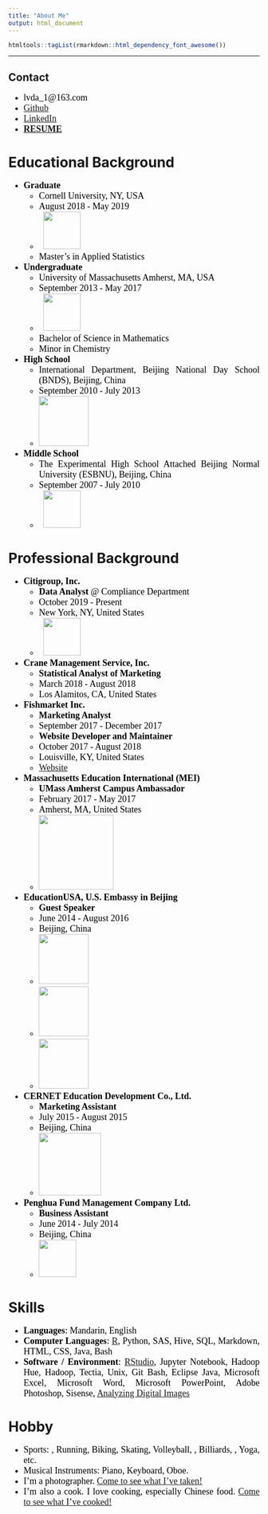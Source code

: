 ```yaml
---
title: "About Me"
output: html_document
---
```

<style>
ul {font-family: Times New Roman; color: black; font-size: 18px; text-align: justify;}
</style>



<div id="backhome"><a href="index.html"><i class="fa fa-home" aria-hidden="true"></i></a></div>

```r
htmltools::tagList(rmarkdown::html_dependency_font_awesome())
```

---

<div class="about-contact">

# Contact
- <i class="fas fa-envelope-square"></i> lvda_1\@163.com
- [<i class="fab fa-github-square"></i> Github](https://github.com/HarryLu95)
- [<i class="fab fa-linkedin"></i> LinkedIn](https://www.linkedin.com/in/dalu0511/)
- [<i class="fas fa-file"></i> **RESUME**](Resume.html)

</div>



<div class="about-content">

# <i class="fas fa-graduation-cap"></i> Educational Background
- <i class="fas fa-university"></i> **Graduate**
    - Cornell University, NY, USA
    - August 2018 - May 2019
    - <i class="fa fa-hand-o-right"></i> &nbsp;&nbsp;[<img src="https://raw.githubusercontent.com/HarryLu95/dalu/master/Buttons%20%26%20Logos/Cornell_Logo.png" width="75">](https://www.cornell.edu/)
    - Master's in Applied Statistics
- <i class="fas fa-university"></i> **Undergraduate**
    - University of Massachusetts Amherst, MA, USA
    - September 2013 - May 2017
    - <i class="fa fa-hand-o-right"></i> &nbsp;&nbsp;[<img src="https://raw.githubusercontent.com/HarryLu95/dalu/master/Buttons%20%26%20Logos/UMA_Logo.png" width="75">](http://www.umass.edu/)
    - Bachelor of Science in Mathematics
    - Minor in Chemistry
- <i class="fas fa-school"></i> **High School**
    - International Department, Beijing National Day School (BNDS), Beijing, China
    - September 2010 - July 2013
    - <i class="fa fa-hand-o-right"></i> [<img src="https://raw.githubusercontent.com/HarryLu95/dalu/master/Buttons%20%26%20Logos/BNDS_Logo.png" width="100">](http://www.bndsedu.com/)
- <i class="fas fa-school"></i> **Middle School**
    - The Experimental High School Attached Beijing Normal University (ESBNU), Beijing, China
    - September 2007 - July 2010
    - <i class="fa fa-hand-o-right"></i> &nbsp;&nbsp;[<img src="https://raw.githubusercontent.com/HarryLu95/dalu/master/Buttons%20%26%20Logos/SDSZ_Logo.png" width="75">](http://www.sdsz.com.cn/item/list.asp?id=1635)

# <i class="fas fa-briefcase"></i> Professional Background
- **Citigroup, Inc.**
    - **Data Analyst** @ Compliance Department
    - October 2019 - Present
    - New York, NY, United States
    - <i class="fa fa-hand-o-right"></i> &nbsp;&nbsp;[<img src="https://raw.githubusercontent.com/HarryLu95/dalu/master/Buttons%20%26%20Logos/Citi_Logo.png" width="75">](https://www.citigroup.com/citi/)
- **Crane Management Service, Inc.**
    - **Statistical Analyst of Marketing**
    - March 2018 - August 2018
    - Los Alamitos, CA, United States
- **Fishmarket Inc.**
    - **Marketing Analyst**
    - September 2017 - December 2017
    - **Website Developer and Maintainer**
    - October 2017 - August 2018
    - Louisville, KY, United States
    - <i class="fa fa-hand-o-right"></i> [Website](http://fishmarketseafoods.net)
- **Massachusetts Education International (MEI)**
    - **UMass Amherst Campus Ambassador**
    - February 2017 - May 2017
    - Amherst, MA, United States
    - <i class="fa fa-hand-o-right"></i>[<img src="https://raw.githubusercontent.com/HarryLu95/dalu/master/Buttons%20%26%20Logos/MEI_Logo.png" width="150">](https://www.meiedu.us/)
- **EducationUSA, U.S. Embassy in Beijing**
    - **Guest Speaker**
    - June 2014 - August 2016
    - Beijing, China
    - <i class="fa fa-hand-o-right"></i> [<img src="https://raw.githubusercontent.com/HarryLu95/dalu/master/Buttons%20%26%20Logos/EducationUSA_US_Logo.png" width="100">](https://educationusa.state.gov/centers/educationusa-china)
    - <i class="fa fa-hand-o-right"></i> [<img src="https://raw.githubusercontent.com/HarryLu95/dalu/master/Buttons%20%26%20Logos/EducationUSA_China_Logo.png" width="100">](https://china.usembassy-china.org.cn/education-culture/study-usa/)
    - <i class="fa fa-hand-o-right"></i> [<img src="https://raw.githubusercontent.com/HarryLu95/dalu/master/Buttons%20%26%20Logos/Weibo_Logo.jpg" width="100">](https://weibo.com/educationusa)
- **CERNET Education Development Co., Ltd.**
    - **Marketing Assistant**
    - July 2015 - August 2015
    - Beijing, China
    - <i class="fa fa-hand-o-right"></i>[<img src="https://raw.githubusercontent.com/HarryLu95/dalu/master/Buttons%20%26%20Logos/CernetEdu_Logo.jpg" width="125">](http://www.cerschool.edu.cn/)
- **Penghua Fund Management Company Ltd.**
    - **Business Assistant**
    - June 2014 - July 2014
    - Beijing, China
    - <i class="fa fa-hand-o-right"></i> [<img src="https://raw.githubusercontent.com/HarryLu95/dalu/master/Buttons%20%26%20Logos/PengHua_Logo.jpg" width="75">](https://www.phfund.com.cn/web/en/index)

# Skills
- **Languages**: Mandarin, English
- **Computer Languages**: [R](https://www.r-project.org/), Python, SAS, Hive, SQL, Markdown, HTML, CSS, Java, Bash
- **Software / Environment**: [RStudio](https://www.rstudio.com/), Jupyter Notebook, Hadoop Hue, Hadoop, Tectia, Unix, Git Bash, Eclipse Java, Microsoft Excel, Microsoft Word, Microsoft PowerPoint, Adobe Photoshop, Sisense, [Analyzing Digital Images](http://www.umassk12.net/adi/)

# Hobby
- Sports: <i class="fas fa-swimmer"></i>, Running, Biking, Skating, Volleyball, <i class="fas fa-table-tennis"></i>, Billiards, <i class="fas fa-chess"></i>, Yoga, etc.
- Musical Instruments: Piano, Keyboard, Oboe.
- I'm a photographer. [Come to see what I've taken!](Gallery.html)
- I'm also a cook. I love cooking, especially Chinese food. [Come to see what I've cooked!](Gallery.html)

</div>